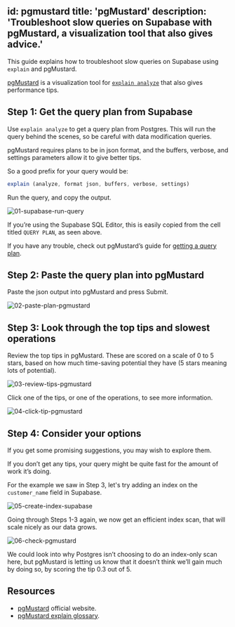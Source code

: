 
id: pgmustard
title: 'pgMustard'
description: 'Troubleshoot slow queries on Supabase with pgMustard, a visualization tool that also gives advice.'
---

This guide explains how to troubleshoot slow queries on Supabase using `explain` and pgMustard.

[pgMustard](https://pgmustard.com/) is a visualization tool for [`explain analyze`](https://www.postgresql.org/docs/current/using-explain.html#USING-EXPLAIN-ANALYZE) that also gives performance tips.

## Step 1: Get the query plan from Supabase

Use `explain analyze` to get a query plan from Postgres. This will run the query behind the scenes, so be careful with data modification queries.

pgMustard requires plans to be in json format, and the buffers, verbose, and settings parameters allow it to give better tips.

So a good prefix for your query would be:

```jsx
explain (analyze, format json, buffers, verbose, settings)
```

Run the query, and copy the output.

![01-supabase-run-query](/docs/img/guides/integrations/pgmustard/01-supabase-run-query.png)

If you’re using the Supabase SQL Editor, this is easily copied from the cell titled `QUERY PLAN`, as seen above.

If you have any trouble, check out pgMustard’s guide for [getting a query plan](https://www.pgmustard.com/getting-a-query-plan).

## Step 2: Paste the query plan into pgMustard

Paste the json output into pgMustard and press Submit.

![02-paste-plan-pgmustard](/docs/img/guides/integrations/pgmustard/02-paste-plan-pgmustard.png)

## Step 3: Look through the top tips and slowest operations

Review the top tips in pgMustard. These are scored on a scale of 0 to 5 stars, based on how much time-saving potential they have (5 stars meaning lots of potential).

![03-review-tips-pgmustard](/docs/img/guides/integrations/pgmustard/03-review-tips-pgmustard.png)

Click one of the tips, or one of the operations, to see more information.

![04-click-tip-pgmustard](/docs/img/guides/integrations/pgmustard/04-click-tip-pgmustard.png)

## Step 4: Consider your options

If you get some promising suggestions, you may wish to explore them.

If you don’t get any tips, your query might be quite fast for the amount of work it’s doing.

For the example we saw in Step 3, let's try adding an index on the `customer_name` field in Supabase.

![05-create-index-supabase](/docs/img/guides/integrations/pgmustard/05-create-index-supabase.png)

Going through Steps 1-3 again, we now get an efficient index scan, that will scale nicely as our data grows.

![06-check-pgmustard](/docs/img/guides/integrations/pgmustard/06-check-pgmustard.png)

We could look into why Postgres isn’t choosing to do an index-only scan here, but pgMustard is letting us know that it doesn’t think we’ll gain much by doing so, by scoring the tip 0.3 out of 5.

## Resources

- [pgMustard](https://www.pgmustard.com) official website.
- [pgMustard explain glossary](https://www.pgmustard.com/docs/explain).
